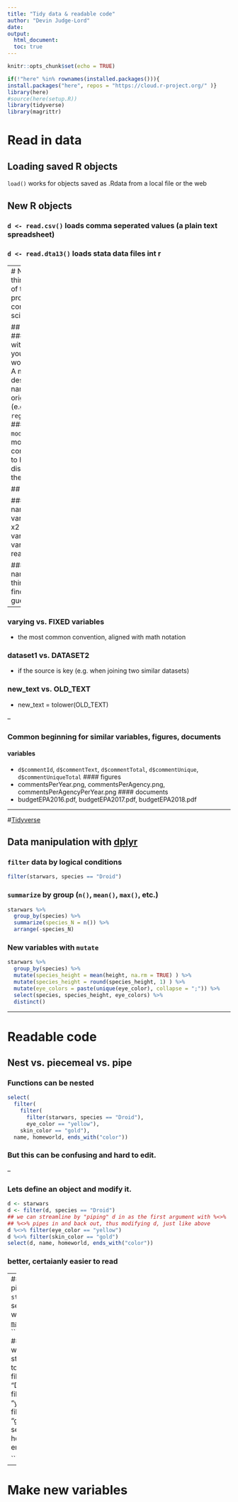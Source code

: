 ```yaml
---
title: "Tidy data & readable code"
author: "Devin Judge-Lord"
date: 
output: 
  html_document:
  toc: true
---
```


```r
knitr::opts_chunk$set(echo = TRUE)

if(!"here" %in% rownames(installed.packages())){
install.packages("here", repos = "https://cloud.r-project.org/" )}
library(here)
#source(here(setup.R))
library(tidyverse)
library(magrittr)
```

# Read in data
## Loading saved R objects
`load()` works for objects saved as .Rdata from a local file or the web

## New R objects
### `d <- read.csv()` loads comma seperated values (a plain text spreadsheet)
### `d <- read.dta13()` loads stata data files int r

---
# Naming things
## One of the hardest problems in computer science

## Objects 
### `d` for data with which you are working
### A more descriptive name for the original object (e.g. `d <- regulations`)
### `m1` or `model.1`for models, corresponding to how you discuss them the text

## Variables

### **Never** name variables x1, x2 or variable1, varible2, in real data!

### Good names make things easy to find, recall, guess

--

### varying vs. FIXED variables
- the most common convention, aligned with math notation

### dataset1 vs. DATASET2
- if the source is key (e.g. when joining two similar datasets)

### new_text vs. OLD_TEXT
- new_text = tolower(OLD_TEXT)

--

### Common beginning for similar variables, figures, documents
#### variables
- `d$commentId`, `d$commentText`, `d$commentTotal`, `d$commentUnique`, `d$commentUniqueTotal`
#### figures
- commentsPerYear.png, commentsPerAgency.png, commentsPerAgencyPerYear.png
#### documents
- budgetEPA2016.pdf, budgetEPA2017.pdf, budgetEPA2018.pdf


---

#[Tidyverse](https://magrittr.tidyverse.org/articles/magrittr.html)

## Data manipulation with [dplyr](https://dplyr.tidyverse.org/)

### `filter` data by logical conditions
```r
filter(starwars, species == "Droid")
```

### `summarize` by group (`n()`, `mean()`, `max()`, etc.)
```r
starwars %>% 
  group_by(species) %>% 
  summarize(species_N = n()) %>% 
  arrange(-species_N)
```

### New variables with `mutate`
```r
starwars %>% 
  group_by(species) %>% 
  mutate(species_height = mean(height, na.rm = TRUE) ) %>% 
  mutate(species_height = round(species_height, 1) ) %>% 
  mutate(eye_colors = paste(unique(eye_color), collapse = ";")) %>%
  select(species, species_height, eye_colors) %>% 
  distinct() 
```

---

# Readable code 
## Nest vs. piecemeal vs. pipe

### Functions can be nested
```r
select(
  filter(
    filter(
      filter(starwars, species == "Droid"),
      eye_color == "yellow"),
    skin_color == "gold"),
  name, homeworld, ends_with("color"))
```
### But this can be confusing and hard to edit.

--

### Lets define an object and modify it.
```r
d <- starwars
d <- filter(d, species == "Droid") 
## we can streamline by "piping" d in as the first argument with %<>%
## %<>% pipes in and back out, thus modifying d, just like above
d %<>% filter(eye_color == "yellow") 
d %<>% filter(skin_color == "gold")
select(d, name, homeworld, ends_with("color"))
```
### better, certaianly easier to read

--
## Now lets just pipe the object `starwars` to a series of functions with `%>%` from the [`magrittr`](https://magrittr.tidyverse.org/articles/magrittr.html) package
```r
starwars %>% 
  ## %>% pipes one way, allowing us to string functions together
  filter(species == "Droid") %>% 
  filter(eye_color == "yellow") %>% 
  filter(skin_color == "gold") %>% 
  select(name, homeworld, ends_with("color"))
  
```
## even better
---
# Make new variables

